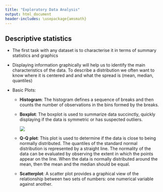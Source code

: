 ```yaml
---
title: "Exploratory Data Analysis"
output: html_document
header-includes: \usepackage{amsmath}
---
```


## Descriptive statistics
  - The first task with any dataset is to characterise it in terms of summary statistics and graphics
  - Displaying information graphically will help us to identify the main characteristics of the data. To describe a distribution we often want to know where it is centered and and what the spread is (mean, median, quantiles)
 
  - Basic Plots: 
   
    + **Histogram**: The histogram defines a sequence of breaks and then counts the number of observations in the bins formed by the breaks.
    
    + **Boxplot**: The boxplot is used to summarize data succinctly, quickly displaying if the data is symmetric or has suspected outliers.
    
    
      ![](../figures/boxplotexp.png)
      
      
    + **Q-Q plot**: This plot is used to determine if the data is close to being normally distributed. The quantiles of the standard normal distribution is represented by a straight line. The normality of the data can be evaluated by observing the extent in which the points appear on the line. When the data is normally distributed around the mean, then the mean and the median should be equal. 
    
    + **Scatterplot**: A scatter plot provides a graphical view of the relationship between two sets of numbers: one numerical variable against another. 
    
    